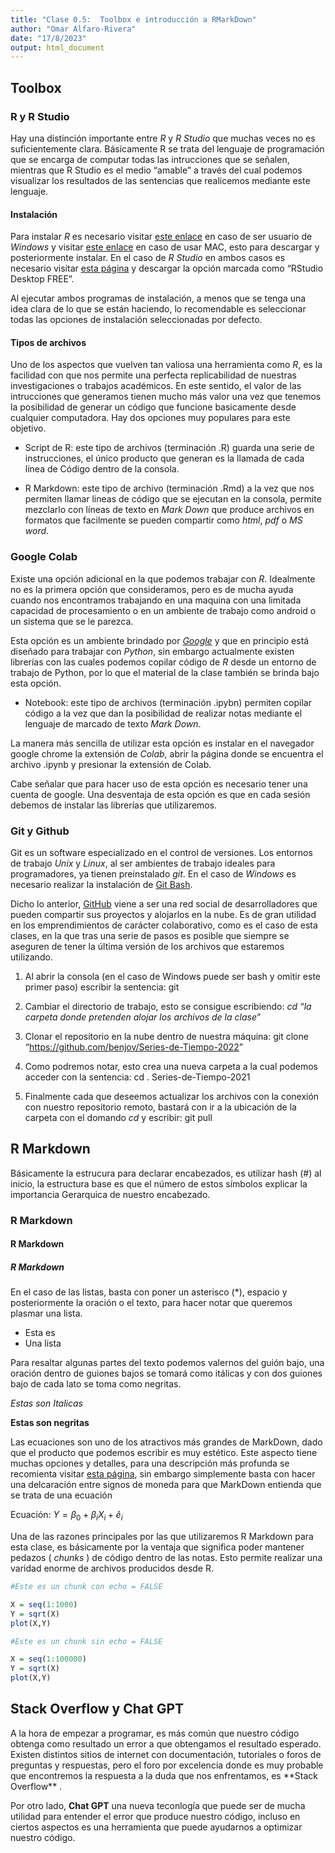 ```yaml
---
title: "Clase 0.5:  Toolbox e introducción a RMarkDown"
author: "Omar Alfaro-Rivera"
date: "17/8/2023"
output: html_document
---
```


## Toolbox

### R y R Studio

Hay una distinción importante entre *R* y *R Studio* que muchas veces no es suficientemente clara. Básicamente R se trata del lenguaje de programación que se encarga de computar todas las intrucciones que se señalen, mientras que R Studio es el medio "amable" a través del cual podemos visualizar los resultados de las sentencias que realicemos mediante este lenguaje.

#### Instalación

Para instalar *R* es necesario visitar [este enlace](https://cran.r-project.org/bin/windows/base/) en caso de ser usuario de *Windows* y visitar [este enlace](https://cran.r-project.org/bin/macosx/) en caso de usar MAC, esto para descargar y posteriormente instalar. En el caso de *R Studio* en ambos casos es necesario visitar [esta página](https://www.rstudio.com/products/rstudio/download/) y descargar la opción marcada como "RStudio Desktop FREE".

Al ejecutar ambos programas de instalación, a menos que se tenga una idea clara de lo que se están haciendo, lo recomendable es seleccionar todas las opciones de instalación seleccionadas por defecto.

#### Tipos de archivos

Uno de los aspectos que vuelven tan valiosa una herramienta como *R*, es la facilidad con que nos permite una perfecta replicabilidad de nuestras investigaciones o trabajos académicos. En este sentido, el valor de las intrucciones que generamos tienen mucho más valor una vez que tenemos la posibilidad de generar un código que funcione basicamente desde cualquier computadora. Hay dos opciones muy populares para este objetivo.

-   Script de R: este tipo de archivos (terminación .R) guarda una serie de instrucciones, el único producto que generan es la llamada de cada línea de Código dentro de la consola.

-   R Markdown: este tipo de archivo (terminación .Rmd) a la vez que nos permiten llamar lineas de código que se ejecutan en la consola, permite mezclarlo con líneas de texto en *Mark Down* que produce archivos en formatos que facilmente se pueden compartir como *html*, *pdf* o *MS word*.

### Google Colab

Existe una opción adicional en la que podemos trabajar con *R*. Idealmente no es la primera opción que consideramos, pero es de mucha ayuda cuando nos encontramos trabajando en una maquina con una limitada capacidad de procesamiento o en un ambiente de trabajo como android o un sistema que se le parezca.

Esta opción es un ambiente brindado por [*Google*](https://colab.research.google.com/) y que en principio está diseñado para trabajar con *Python*, sin embargo actualmente existen librerías con las cuales podemos copilar código de *R* desde un entorno de trabajo de Python, por lo que el material de la clase también se brinda bajo esta opción.

-   Notebook: este tipo de archivos (terminación .ipybn) permiten copilar código a la vez que dan la posibilidad de realizar notas mediante el lenguaje de marcado de texto *Mark Down*.

La manera más sencilla de utilizar esta opción es instalar en el navegador google chrome la extensión de *Colab*, abrir la página donde se encuentra el archivo .ipynb y presionar la extensión de Colab.

Cabe señalar que para hacer uso de esta opción es necesario tener una cuenta de google. Una desventaja de esta opción es que en cada sesión debemos de instalar las librerías que utilizaremos.

### Git y Github

Git es un software especializado en el control de versiones. Los entornos de trabajo *Unix* y *Linux*, al ser ambientes de trabajo ideales para programadores, ya tienen preinstalado *git*. En el caso de *Windows* es necesario realizar la instalación de [Git Bash](https://gitforwindows.org/).

Dicho lo anterior, [GitHub](https://github.com/) viene a ser una red social de desarrolladores que pueden compartir sus proyectos y alojarlos en la nube. Es de gran utilidad en los emprendimientos de carácter colaborativo, como es el caso de esta clases, en la que tras una serie de pasos es posible que siempre se aseguren de tener la última versión de los archivos que estaremos utilizando.

1)  Al abrir la consola (en el caso de Windows puede ser bash y omitir este primer paso) escribir la sentencia: git

2)  Cambiar el directorio de trabajo, esto se consigue escribiendo: *cd "la carpeta donde pretenden alojar los archivos de la clase"*

3)  Clonar el repositorio en la nube dentro de nuestra máquina: git clone "<https://github.com/benjov/Series-de-Tiempo-2022>"

4)  Como podremos notar, esto crea una nueva carpeta a la cual podemos acceder con la sentencia: cd . Series-de-Tiempo-2021

5)  Finalmente cada que deseemos actualizar los archivos con la conexión con nuestro repositorio remoto, bastará con ir a la ubicación de la carpeta con el domando *cd* y escribir: git pull

## R Markdown

Básicamente la estrucura para declarar encabezados, es utilizar hash (\#) al inicio, la estructura base es que el número de estos símbolos explicar la importancia Gerarquica de nuestro encabezado.

### R Markdown

#### R Markdown

##### R Markdown

En el caso de las listas, basta con poner un asterisco (\*), espacio y posteriormente la oración o el texto, para hacer notar que queremos plasmar una lista.

-   Esta es
-   Una lista

Para resaltar algunas partes del texto podemos valernos del guión bajo, una oración dentro de guiones bajos se tomará como itálicas y con dos guiones bajo de cada lato se toma como negritas.

*Estas son Italicas*

**Estas son negritas**

Las ecuaciones son uno de los atractivos más grandes de MarkDown, dado que el producto que podemos escribir es muy estético. Este aspecto tiene muchas opciones y detalles, para una descripción más profunda se recomienta visitar [esta página](http://csrgxtu.github.io/2015/03/20/Writing-Mathematic-Fomulars-in-Markdown/), sin embargo simplemente basta con hacer una delcaración entre signos de moneda para que MarkDown entienda que se trata de una ecuación

Ecuación: $Y = \beta_0+\beta_iX_i+\hat{e}_i$

Una de las razones principales por las que utilizaremos R Markdown para esta clase, es básicamente por la ventaja que significa poder mantener pedazos ( *chunks* ) de código dentro de las notas. Esto permite realizar una varidad enorme de archivos producidos desde R.

```r
#Este es un chunk con echo = FALSE

X = seq(1:1000)
Y = sqrt(X)
plot(X,Y)
```

```r
#Este es un chunk sin echo = FALSE

X = seq(1:100000)
Y = sqrt(X)
plot(X,Y)
```

## Stack Overflow y Chat GPT

A la hora de empezar a programar, es más común que nuestro código obtenga como resultado un error a que obtengamos el resultado esperado. Existen distintos sitios de internet con documentación, tutoriales o foros de preguntas y respuestas, pero el foro por excelencia donde es muy probable que encontremos la respuesta a la duda que nos enfrentamos, es \*\*Stack Overflow\*\* .

Por otro lado, **Chat GPT** una nueva teconlogía que puede ser de mucha utilidad para entender el error que produce nuestro código, incluso en ciertos aspectos es una herramienta que puede ayudarnos a optimizar nuestro código.
